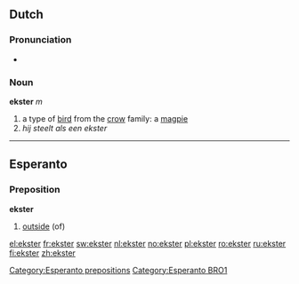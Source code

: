 ==Dutch==
===Pronunciation===
*{{audio|Nl-ekster.ogg|audio}}

===Noun===
'''ekster''' ''m''

# a type of [[bird]] from the [[crow]] family: a [[magpie]]
#''hij steelt als een ekster''

----
==Esperanto==
===Preposition===
'''ekster'''
# [[outside]] (of)
[[Category:Esperanto prepositions]]
[[Category:Esperanto BRO1]]

[[el:ekster]]
[[fr:ekster]]
[[sw:ekster]]
[[nl:ekster]]
[[no:ekster]]
[[pl:ekster]]
[[ro:ekster]]
[[ru:ekster]]
[[fi:ekster]]
[[zh:ekster]]